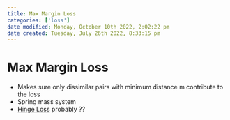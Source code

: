 ```yaml
---
title: Max Margin Loss
categories: ['loss']
date modified: Monday, October 10th 2022, 2:02:22 pm
date created: Tuesday, July 26th 2022, 8:33:15 pm
---
```


# Max Margin Loss
- Makes sure only dissimilar pairs with minimum distance m contribute to the loss
- Spring mass system
- [Hinge Loss](Hinge%20Loss.qmd) probably ??



